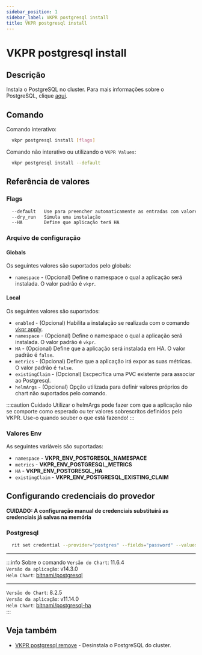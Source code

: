 ```yaml
---
sidebar_position: 1
sidebar_label: VKPR postgresql install
title: VKPR postgresql install
---
```


# VKPR postgresql install

## Descrição

Instala o PostgreSQL no cluster. Para mais informações sobre o PostgreSQL, clique [aqui](https://www.postgresql.org/).

## Comando

Comando interativo:

```bash
  vkpr postgresql install [flags]
```

Comando não interativo ou utilizando o `VKPR Values`:

```bash
  vkpr postgresql install --default
```

## Referência de valores

### Flags

```sh
  --default   Use para preencher automaticamente as entradas com valores padrões
  --dry_run   Simula uma instalação
  --HA        Define que aplicação terá HA
```

### Arquivo de configuração

#### Globals

Os seguintes valores são suportados pelo globals:

- `namespace` - (Opcional) Define o namespace o qual a aplicação será instalada. O valor padrão é `vkpr`.

#### Local

Os seguintes valores são suportados:

- `enabled` - (Opcional) Habilita a instalação se realizada com o comando [vkpr apply](/docs/commands/apply).
- `namespace` - (Opcional) Define o namespace o qual a aplicação será instalada. O valor padrão é `vkpr`.
- `HA` - (Opcional) Define que a aplicação será instalada em HA. O valor padrão é `false`.
- `metrics` - (Opcional) Define que a aplicação irá expor as suas métricas. O valor padrão é `false`.
- `existingClaim` - (Opcional) Escpecífica uma PVC existente para associar ao Postgresql.
- `helmArgs` - (Opcional) Opção utilizada para definir valores próprios do chart não suportados pelo comando.

:::caution Cuidado
Utilizar o helmArgs pode fazer com que a aplicação não se comporte como esperado ou ter valores sobrescritos definidos pelo VKPR.
Use-o quando souber o que está fazendo!
:::

### Valores Env

As seguintes variáveis são suportadas:

- `namespace` - **VKPR_ENV_POSTGRESQL_NAMESPACE**
- `metrics` - **VKPR_ENV_POSTGRESQL_METRICS**
- `HA` - **VKPR_ENV_POSTGRESQL_HA**
- `existingClaim` - **VKPR_ENV_POSTGRESQL_EXISTING_CLAIM**

## Configurando credenciais do provedor

**CUIDADO: A configuração manual de credenciais substituirá as credenciais já salvas na memória**

### Postgresql

```bash
  rit set credential --provider="postgres" --fields="password" --values="seu-password"
```

---

:::info Sobre o comando
`Versão do Chart`: 11.6.4 <br/>
`Versão da aplicação`: v14.3.0 <br/>
`Helm Chart`: [bitnami/postgresql](https://artifacthub.io/packages/helm/bitnami/postgresql) <br/>

---

`Versão do Chart`: 8.2.5 <br/>
`Versão da aplicação`: v11.14.0 <br/>
`Helm Chart`: [bitnami/postgresql-ha](https://artifacthub.io/packages/helm/bitnami/postgresql-ha) <br/>
:::

## Veja também

- [VKPR postgresql remove](/docs/commands/postgresql/remove) - Desinstala o PostgreSQL do cluster.
